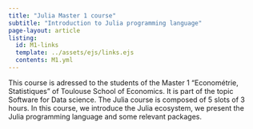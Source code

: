 ```yaml
---
title: "Julia Master 1 course"
subtitle: "Introduction to Julia programming language"
page-layout: article
listing:
  id: M1-links
  template: ../assets/ejs/links.ejs
  contents: M1.yml
---
```


This course is adressed to the students of the Master 1 "Econométrie, Statistiques" of Toulouse School of Economics. 
It is part of the topic Software for Data science. The Julia course is composed of 5 slots of 3 hours. 
In this course, we introduce the Julia ecosystem, we present the Julia programming language and some relevant packages.

::: {#M1-links .column-screen-inset-right style="max-width: 850px;"}
:::